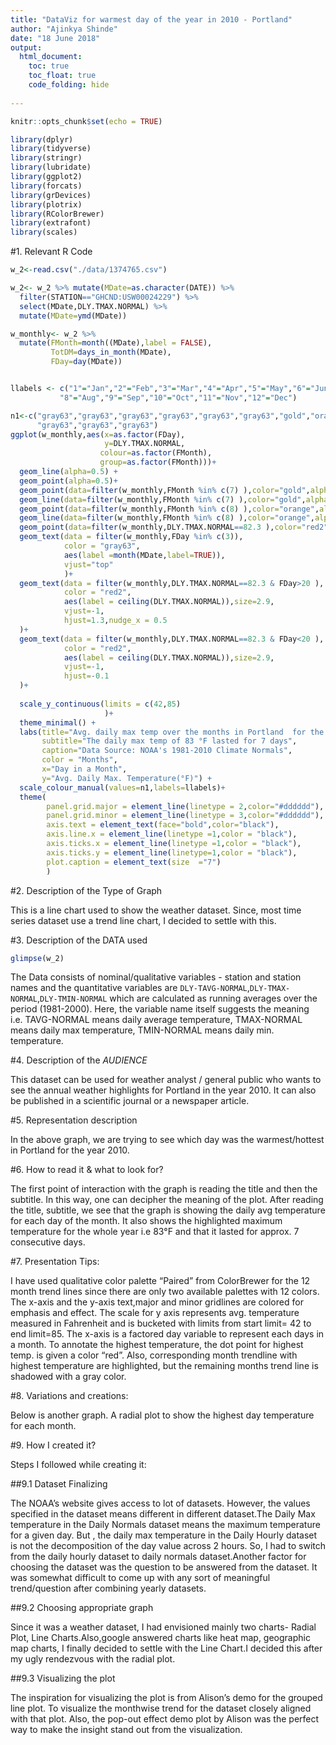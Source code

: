 ```yaml
---
title: "DataViz for warmest day of the year in 2010 - Portland"
author: "Ajinkya Shinde"
date: "18 June 2018"
output:
  html_document:
    toc: true
    toc_float: true
    code_folding: hide
  
---
```


```r
knitr::opts_chunk$set(echo = TRUE)
```

```r
library(dplyr)
library(tidyverse)
library(stringr)
library(lubridate)
library(ggplot2)
library(forcats)
library(grDevices)
library(plotrix)
library(RColorBrewer)
library(extrafont)
library(scales)

```

#1. Relevant R Code

```r

w_2<-read.csv("./data/1374765.csv")

w_2<- w_2 %>% mutate(MDate=as.character(DATE)) %>% 
  filter(STATION=="GHCND:USW00024229") %>% 
  select(MDate,DLY.TMAX.NORMAL) %>% 
  mutate(MDate=ymd(MDate))

w_monthly<- w_2 %>% 
  mutate(FMonth=month((MDate),label = FALSE),
         TotDM=days_in_month(MDate),
         FDay=day(MDate)) 


llabels <- c("1"="Jan","2"="Feb","3"="Mar","4"="Apr","5"="May","6"="Jun","7"="Jul",
           "8"="Aug","9"="Sep","10"="Oct","11"="Nov","12"="Dec")

n1<-c("gray63","gray63","gray63","gray63","gray63","gray63","gold","orange","gray63",
      "gray63","gray63","gray63")
ggplot(w_monthly,aes(x=as.factor(FDay),
                     y=DLY.TMAX.NORMAL,
                    colour=as.factor(FMonth),
                    group=as.factor(FMonth)))+
  geom_line(alpha=0.5) + 
  geom_point(alpha=0.5)+
  geom_point(data=filter(w_monthly,FMonth %in% c(7) ),color="gold",alpha=0.5)+
  geom_line(data=filter(w_monthly,FMonth %in% c(7) ),color="gold",alpha=0.5)+
  geom_point(data=filter(w_monthly,FMonth %in% c(8) ),color="orange",alpha=0.5)+
  geom_line(data=filter(w_monthly,FMonth %in% c(8) ),color="orange",alpha=0.5)+
  geom_point(data=filter(w_monthly,DLY.TMAX.NORMAL==82.3 ),color="red2")+
  geom_text(data = filter(w_monthly,FDay %in% c(3)),
            color = "gray63",
            aes(label =month(MDate,label=TRUE)),
            vjust="top"
            )+
  geom_text(data = filter(w_monthly,DLY.TMAX.NORMAL==82.3 & FDay>20 ),
            color = "red2",
            aes(label = ceiling(DLY.TMAX.NORMAL)),size=2.9,
            vjust=-1,
            hjust=1.3,nudge_x = 0.5
  )+
  geom_text(data = filter(w_monthly,DLY.TMAX.NORMAL==82.3 & FDay<20 ),
            color = "red2",
            aes(label = ceiling(DLY.TMAX.NORMAL)),size=2.9,
            vjust=-1,
            hjust=-0.1
  )+
  
  scale_y_continuous(limits = c(42,85)
                     )+
  theme_minimal() +
  labs(title="Avg. daily max temp over the months in Portland  for the year 2010",
       subtitle="The daily max temp of 83 °F lasted for 7 days",
       caption="Data Source: NOAA's 1981-2010 Climate Normals",
       color = "Months", 
       x="Day in a Month",
       y="Avg. Daily Max. Temperature(°F)") +
  scale_colour_manual(values=n1,labels=llabels)+
  theme(
        panel.grid.major = element_line(linetype = 2,color="#dddddd"), 
        panel.grid.minor = element_line(linetype = 3,color="#dddddd"), 
        axis.text = element_text(face="bold",color="black"),
        axis.line.x = element_line(linetype =1,color = "black"),
        axis.ticks.x = element_line(linetype =1,color = "black"),
        axis.ticks.y = element_line(linetype=1,color = "black"),
        plot.caption = element_text(size  ="7")
        )


```

#2. Description of the Type of Graph

This is a line chart used to show the weather dataset. Since, most time series dataset use a trend line chart, I decided to settle with this.




#3. Description of the DATA used

```r
glimpse(w_2)
```
The Data consists of nominal/qualitative variables - station and station names and the quantitative variables are `DLY-TAVG-NORMAL`,`DLY-TMAX-NORMAL`,`DLY-TMIN-NORMAL` which are calculated as running averages over the period (1981-2000). Here, the variable name itself suggests the meaning i.e. TAVG-NORMAL means daily average temperature, TMAX-NORMAL means daily max temperature, TMIN-NORMAL means daily min. temperature.


#4. Description of the _AUDIENCE_

This dataset can be used for weather analyst / general public who wants to 
see the annual weather highlights for Portland in the year 2010. It can also be published in a scientific journal or a newspaper article.


#5. Representation description

In the above graph, we are trying to see which day was the warmest/hottest in Portland for the year 2010. 


#6. How to read it & what to look for?

The first point of interaction with the graph is reading the title and then the subtitle. In this way, one can decipher the meaning of the plot. After reading the title, subtitle, we see that the graph is showing the daily avg temperature for each day of the month. It also shows the highlighted maximum temperature for the whole year i.e 83°F and that it lasted for approx. 7 consecutive days.


#7. Presentation Tips:

I have used qualitative color palette "Paired" from ColorBrewer  for the 12 month trend lines since there are only two available palettes with 12 colors. The x-axis
and the y-axis text,major and minor gridlines are colored for emphasis and effect. The scale for y axis represents avg. temperature measured in
Fahrenheit and is bucketed with limits from start limit= 42 to end limit=85. The x-axis is a factored day variable to represent each days in a month. To annotate the highest temperature, the dot point for highest temp. is given a color "red". Also, corresponding month trendline with highest temperature are highlighted, but the remaining months trend line is shadowed with a gray color.


#8. Variations and creations:

Below is another graph. A radial plot to show the highest day temperature for each month. 



#9. How I created it?

Steps I followed while creating it:

##9.1 Dataset Finalizing 

The NOAA's website gives access to lot of datasets. However, the values specified in the dataset means different in different dataset.The Daily Max temperature in the Daily Normals dataset means the maximum temperature for a given day. But , the daily max temperature in the Daily Hourly dataset is not the decomposition of the day value across 2 hours. So, I had to switch from the daily hourly dataset to daily normals 
dataset.Another factor for choosing the dataset was the question to be answered from the dataset. It was somewhat difficult to come up with any sort of meaningful trend/question after combining yearly datasets.

##9.2 Choosing appropriate graph

Since it was a weather dataset, I had envisioned mainly two charts- Radial Plot, Line Charts.Also,google answered charts like heat map, geographic map charts, I finally decided to settle with the Line Chart.I decided this after my ugly rendezvous with the radial plot.

##9.3 Visualizing the plot

The inspiration for visualizing the plot is from Alison's demo for the grouped line plot. To visualize the monthwise trend for the dataset closely aligned with that plot. Also, the pop-out effect demo plot by Alison was the perfect way to make the insight stand out from the 
visualization.



